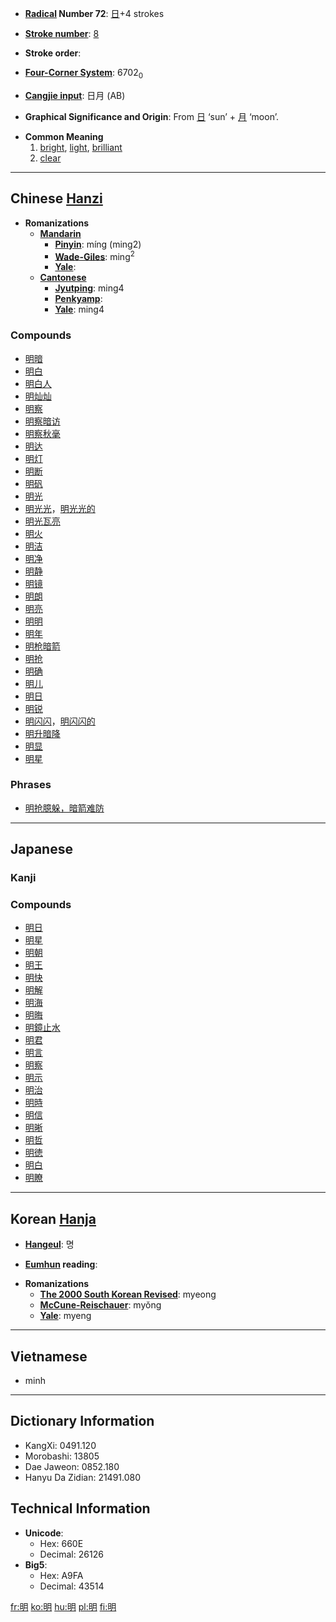 * '''[[Wiktionary:Chinese radical index| Radical]] Number 72''': [[Wiktionary:Chinese radical index 日|日]]+4 strokes

* '''[[Wiktionary:Chinese total strokes index|Stroke number]]''': [[Wiktionary:Chinese total strokes index 8|8]]

* '''Stroke order''': 

* '''[[Wiktionary:Chinese four corner index|Four-Corner System]]''': 6702<sub>0</sub>

* '''[[Wiktionary:Chinese Cangjie index|Cangjie input]]''': 日月 (AB)

* '''Graphical Significance and Origin''': From [[日]] ‘sun’ + [[月]] ‘moon’.

* '''Common Meaning'''
*# [[bright]], [[light]], [[brilliant]]
*# [[clear]]


----

== Chinese [[Hanzi]] ==

* '''Romanizations'''
** '''[[Mandarin]]'''
*** '''[[Pinyin]]''': míng (ming2)
*** '''[[Wade-Giles]]''': ming<sup>2</sup>
*** '''[[Yale]]''': 
** '''[[Cantonese]]'''
*** '''[[Jyutping]]''': ming4
*** '''[[Penkyamp]]''': 
*** '''[[Yale]]''': ming4

===Compounds===
*[[明暗]]
*[[明白]]
*[[明白人]]
*[[明灿灿]]
*[[明察]]
*[[明察暗访]]
*[[明察秋毫]]
*[[明达]]
*[[明灯]]
*[[明断]]
*[[明矾]]
*[[明光]]
*[[明光光]]，[[明光光的]]
*[[明光瓦亮]]
*[[明火]]
*[[明洁]]
*[[明净]]
*[[明静]]
*[[明镜]]
*[[明朗]]
*[[明亮]]
*[[明明]]
*[[明年]]
*[[明枪暗箭]]
*[[明抢]]
*[[明确]]
*[[明儿]]
*[[明日]]
*[[明锐]]
*[[明闪闪]]，[[明闪闪的]]
*[[明升暗降]]
*[[明显]]
*[[明星]]

===Phrases===
*[[明抢臆躲，暗箭难防]]

----

== Japanese ==
===Kanji===
{{kanji|[[めい]] (mei), [[みょう]] (myō)| [[あかるい]] ([[明るい]], akarui), [[あきらか]] ([[明らか]], akiraka), [[あける]] ([[明ける]], akeru)}}

===Compounds===
*[[明日]]
*[[明星]]
*[[明朝]]
*[[明王]]
*[[明快]]
*[[明解]]
*[[明海]]
*[[明晦]]
*[[明鏡止水]]
*[[明君]]
*[[明言]]
*[[明察]]
*[[明示]]
*[[明治]]
*[[明時]]
*[[明信]]
*[[明晰]]
*[[明哲]]
*[[明徳]]
*[[明白]]
*[[明瞭]]

----

== Korean [[Hanja]] ==

* '''[[Hangeul]]''': 명

* '''[[Eumhun]] reading''': 

* '''Romanizations'''
** '''[[The 2000 South Korean Revised Romanization|The 2000 South Korean Revised]]''': myeong
** '''[[McCune-Reischauer]]''': myŏng
** '''[[Yale]]''': myeng

----

==Vietnamese==

* minh

----

== Dictionary Information ==

* KangXi: 0491.120
* Morobashi: 13805
* Dae Jaweon: 0852.180
* Hanyu Da Zidian: 21491.080

== Technical Information ==

* '''Unicode''':
** Hex: 660E
** Decimal: 26126
* '''Big5''':
** Hex: A9FA
** Decimal: 43514

[[fr:明]]
[[ko:明]]
[[hu:明]]
[[pl:明]]
[[fi:明]]